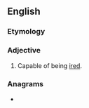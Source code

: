 ==English==

===Etymology===
{{suffix|en|ire|able}}

===Adjective===
{{en-adj}}

# Capable of being [[ire]]d.

===Anagrams===
* {{l|en|bailer}}